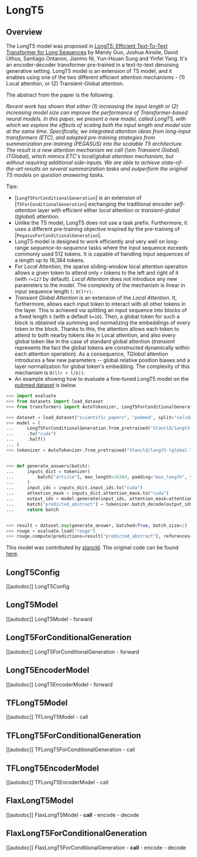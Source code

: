 <!--Copyright 2022 The HuggingFace Team. All rights reserved.

Licensed under the Apache License, Version 2.0 (the "License"); you may not use this file except in compliance with
the License. You may obtain a copy of the License at

http://www.apache.org/licenses/LICENSE-2.0

Unless required by applicable law or agreed to in writing, software distributed under the License is distributed on
an "AS IS" BASIS, WITHOUT WARRANTIES OR CONDITIONS OF ANY KIND, either express or implied. See the License for the
specific language governing permissions and limitations under the License.
-->

# LongT5

## Overview

The LongT5 model was proposed in [LongT5: Efficient Text-To-Text Transformer for Long Sequences](https://arxiv.org/abs/2112.07916)
by Mandy Guo, Joshua Ainslie, David Uthus, Santiago Ontanon, Jianmo Ni, Yun-Hsuan Sung and Yinfei Yang. It's an
encoder-decoder transformer pre-trained in a text-to-text denoising generative setting. LongT5 model is an extension of
T5 model, and it enables using one of the two different efficient attention mechanisms - (1) Local attention, or (2)
Transient-Global attention.


The abstract from the paper is the following:

*Recent work has shown that either (1) increasing the input length or (2) increasing model size can improve the
performance of Transformer-based neural models. In this paper, we present a new model, called LongT5, with which we
explore the effects of scaling both the input length and model size at the same time. Specifically, we integrated
attention ideas from long-input transformers (ETC), and adopted pre-training strategies from summarization pre-training
(PEGASUS) into the scalable T5 architecture. The result is a new attention mechanism we call {\em Transient Global}
(TGlobal), which mimics ETC's local/global attention mechanism, but without requiring additional side-inputs. We are
able to achieve state-of-the-art results on several summarization tasks and outperform the original T5 models on
question answering tasks.*

Tips:

- [`LongT5ForConditionalGeneration`] is an extension of [`T5ForConditionalGeneration`] exchanging the traditional
encoder *self-attention* layer with efficient either *local* attention or *transient-global* (*tglobal*) attention.
- Unlike the T5 model, LongT5 does not use a task prefix. Furthermore, it uses a different pre-training objective
inspired by the pre-training of [`PegasusForConditionalGeneration`].
- LongT5 model is designed to work efficiently and very well on long-range *sequence-to-sequence* tasks where the
input sequence exceeds commonly used 512 tokens. It is capable of handling input sequences of a length up to 16,384 tokens.
- For *Local Attention*, the sparse sliding-window local attention operation allows a given token to attend only `r`
tokens to the left and right of it (with `r=127` by default). *Local Attention* does not introduce any new parameters
to the model. The complexity of the mechanism is linear in input sequence length `l`: `O(l*r)`.
- *Transient Global Attention* is an extension of the *Local Attention*. It, furthermore, allows each input token to
interact with all other tokens in the layer. This is achieved via splitting an input sequence into blocks of a fixed
length `k` (with a default `k=16`). Then, a global token for such a block is obtained via summing and normalizing the embeddings of every token
in the block. Thanks to this, the attention allows each token to attend to both nearby tokens like in Local attention, and
also every global token like in the case of standard global attention (*transient* represents the fact the global tokens
are constructed dynamically within each attention operation).  As a consequence, *TGlobal* attention introduces
a few new parameters -- global relative position biases and a layer normalization for global token's embedding.
The complexity of this mechanism is `O(l(r + l/k))`.
- An example showing how to evaluate a fine-tuned LongT5 model on the [pubmed dataset](https://huggingface.co/datasets/scientific_papers) is below.

```python
>>> import evaluate
>>> from datasets import load_dataset
>>> from transformers import AutoTokenizer, LongT5ForConditionalGeneration

>>> dataset = load_dataset("scientific_papers", "pubmed", split="validation")
>>> model = (
...     LongT5ForConditionalGeneration.from_pretrained("Stancld/longt5-tglobal-large-16384-pubmed-3k_steps")
...     .to("cuda")
...     .half()
... )
>>> tokenizer = AutoTokenizer.from_pretrained("Stancld/longt5-tglobal-large-16384-pubmed-3k_steps")


>>> def generate_answers(batch):
...     inputs_dict = tokenizer(
...         batch["article"], max_length=16384, padding="max_length", truncation=True, return_tensors="pt"
...     )
...     input_ids = inputs_dict.input_ids.to("cuda")
...     attention_mask = inputs_dict.attention_mask.to("cuda")
...     output_ids = model.generate(input_ids, attention_mask=attention_mask, max_length=512, num_beams=2)
...     batch["predicted_abstract"] = tokenizer.batch_decode(output_ids, skip_special_tokens=True)
...     return batch


>>> result = dataset.map(generate_answer, batched=True, batch_size=2)
>>> rouge = evaluate.load("rouge")
>>> rouge.compute(predictions=result["predicted_abstract"], references=result["abstract"])
```

This model was contributed by [stancld](https://huggingface.co/stancld).
The original code can be found [here](https://github.com/google-research/longt5).


## LongT5Config

[[autodoc]] LongT5Config

## LongT5Model

[[autodoc]] LongT5Model
    - forward

## LongT5ForConditionalGeneration

[[autodoc]] LongT5ForConditionalGeneration
    - forward

## LongT5EncoderModel

[[autodoc]] LongT5EncoderModel
    - forward

## TFLongT5Model

[[autodoc]] TFLongT5Model
    - call

## TFLongT5ForConditionalGeneration

[[autodoc]] TFLongT5ForConditionalGeneration
    - call

## TFLongT5EncoderModel

[[autodoc]] TFLongT5EncoderModel
    - call

## FlaxLongT5Model

[[autodoc]] FlaxLongT5Model
    - __call__
    - encode
    - decode

## FlaxLongT5ForConditionalGeneration

[[autodoc]] FlaxLongT5ForConditionalGeneration
    - __call__
    - encode
    - decode
